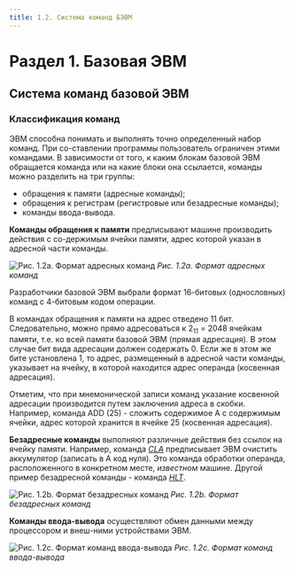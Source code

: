 ```yaml
---
title: 1.2. Система команд БЭВМ
---
```


# Раздел 1. Базовая ЭВМ

## Система команд базовой ЭВМ

### Классификация команд

ЭВМ способна понимать и выполнять точно определенный набор команд. При со-ставлении программы пользователь ограничен этими командами. В зависимости от того, к каким блокам базовой ЭВМ обращается команда или на какие блоки она ссылается, команды можно разделить на три группы:

* обращения к памяти (адресные команды);
* обращения к регистрам (регистровые или безадресные команды);
* команды ввода-вывода.

**Команды обращения к памяти** предписывают машине производить действия с со-держимым ячейки памяти, адрес которой указан в адресной части команды.

![Рис. 1.2a. Формат адресных команд](/images/pic1.2a.png)
*Рис. 1.2a. Формат адресных команд*

Разработчики базовой ЭВМ выбрали формат 16-битовых (однословных) команд с 4-битовым кодом операции.

В командах обращения к памяти на адрес отведено 11 бит. Следовательно, можно прямо адресоваться к 2<sub>11</sub> = 2048 ячейкам памяти, 
т.е. ко всей памяти базовой ЭВМ (прямая адресация). В этом случае бит вида адресации должен содержать 0. 
Если же в этом же бите установлена 1, то адрес, размещенный в адресной части команды, указывает на ячейку, в которой находится адрес операнда (косвенная адресация).

Отметим, что при мнемонической записи команд указание косвенной адресации производится путем заключения адреса в скобки. 
Например, команда ADD (25) - сложить содержимое А с содержимым ячейки, адрес которой хранится в ячейке 25 (косвенная адресация).


**Безадресные команды** выполняют различные действия без ссылок на ячейку памяти. 
Например, команда [*CLA*](http://localhost:3000/theory-1/theory-1.3) предписывает ЭВМ очистить аккумулятор (записать в А код нуля). 
Это команда обработки операнда, расположенного в конкретном месте, *известном* машине. Другой пример безадресной команды - команда [*HLT*](http://localhost:3000/theory-1/theory-1.3).

![Рис. 1.2b. Формат безадресных команд](/images/pic1.2b.png)
*Рис. 1.2b. Формат безадресных команд*

**Команды ввода-вывода** осуществляют обмен данными между процессором и внеш-ними устройствами ЭВМ.

![Рис. 1.2c. Формат команд ввода-вывода](/images/pic1.2c.png)
*Рис. 1.2c. Формат команд ввода-вывода*